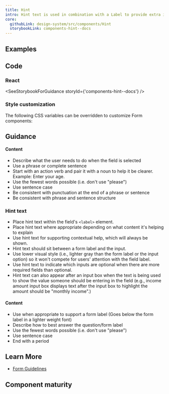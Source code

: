 ```yaml
---
title: Hint
intro: Hint text is used in combination with a Label to provide extra instructions or context for form fields.
core:
  githubLink: design-system/src/components/Hint
  storybookLink: components-hint--docs
---
```


## Examples

<StorybookExample
  componentName="hint"
  sourceFilePath="components/Hint/Hint.tsx"
  storyId="components-hint--default"
/>

## Code

### React

<SeeStorybookForGuidance storyId={'components-hint--docs'} />

### Style customization

The following CSS variables can be overridden to customize Form components:

<ComponentThemeOptions componentname="form" />

## Guidance

#### Content

- Describe what the user needs to do when the field is selected
- Use a phrase or complete sentence
- Start with an action verb and pair it with a noun to help it be clearer. Example: Enter your age.
- Use the fewest words possible (i.e. don't use "please")
- Use sentence case
- Be consistent with punctuation at the end of a phrase or sentence
- Be consistent with phrase and sentence structure

### Hint text

- Place hint text within the field's `<label>` element.
- Place hint text where appropriate depending on what content it's helping to explain
- Use hint text for supporting contextual help, which will always be shown.
- Hint text should sit between a form label and the input.
- Use lower visual style (i.e., lighter gray than the form label or the input option) so it won't compete for users' attention with the field label.
- Use hint text to indicate which inputs are optional when there are more required fields than optional.
- Hint text can also appear after an input box when the text is being used to show the value someone should be entering in the field (e.g., income amount input box displays text after the input box to highlight the amount should be "monthly income".)

#### Content

- Use when appropriate to support a form label (Goes below the form label in a lighter weight font)
- Describe how to best answer the question/form label
- Use the fewest words possible (i.e. don't use "please")
- Use sentence case
- End with a period

## Learn More

- [Form Guidelines](/patterns/Forms/forms/)

## Component maturity

<MaturityChecklist
  a11yStandards={true}
  color={true}
  forcedColors={true}
  screenReaders={true}
  keyboardNavigable={null}
  storybook={true}
  responsive={true}
  spanish={true}
  completeUiKit={false}
  responsiveUiKit={false}
  tokensInCode={true}
  tokensInSketch={true}
/>
